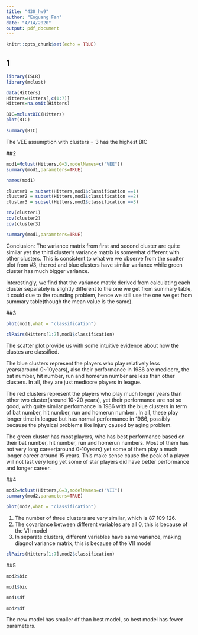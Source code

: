 ---
title: "430_hw9"
author: "Enguang Fan"
date: "4/14/2020"
output: pdf_document
---

```{r setup, include=FALSE}
knitr::opts_chunk$set(echo = TRUE)
```

## 1

```{r}
library(ISLR)
library(mclust)
```
```{r}
data(Hitters)
Hitters=Hitters[,c(1:7)]
Hitters=na.omit(Hitters)
```
```{r}
BIC=mclustBIC(Hitters)
plot(BIC)
```
```{r}
summary(BIC)
```
The VEE assumption with clusters = 3 has the highest BIC

##2
```{r}
mod1=Mclust(Hitters,G=3,modelNames=c("VEE"))
summary(mod1,parameters=TRUE)
```
```{r}
names(mod1)
```



```{r}
cluster1 = subset(Hitters,mod1$classification ==1)
cluster2 = subset(Hitters,mod1$classification ==2)
cluster3 = subset(Hitters,mod1$classification ==3)

```
```{r}
cov(cluster1)
cov(cluster2)
cov(cluster3)
```
```{r}
summary(mod1,parameters=TRUE)
```


Conclusion: The variance matrix from first and second cluster are quite similar yet the third cluster's variance matrix is somewhat different with other clusters. This is consistent to what we we observe from the scatter plot from #3, the red and blue clusters have similar variance while green cluster has much bigger variance.

Interestingly, we find that the variance matrix derived from calculating each cluster separately is slightly different to the one we get from summary table, it could due to the rounding problem, hence we still use the one we get from summary table(though the mean value is the same).

##3
```{r}
plot(mod1,what = "classification")
```

```{r}

clPairs(Hitters[1:7],mod1$classification)
```
The scatter plot provide us with some intuitive evidence about how the clustes are classified.

The blue clusters represent the players who play relatively less years(around 0~10years), also their performance in 1986 are mediocre, the bat number, hit number, run and homerun number are less than other clusters. In all, they are just mediocre players in league.

The red clusters represent the players who play much longer years than other two cluster(around 10~20 years), yet their performance are not so good, with quite similar performance in 1986 with the blue clusters in term of bat number, hit number, run and homerun number . In all, these play longer time in league but has normal performance in 1986, possibly because the physical problems like injury caused by aging problem.

The green cluster has most players, who has best performance based on their bat number, hit number, run and homerun numbers. Most of them has not very long career(around 0-10years) yet some of them play a much longer career around 15 years. This make sense cause the peak of a player will not last very long yet some of star players did have better performance and longer career.


##4
```{r}
mod2=Mclust(Hitters,G=3,modelNames=c("VII"))
summary(mod2,parameters=TRUE)
```

```{r}
plot(mod2,what = "classification")
```
1. The number of three clusters are very similar, which is  87 109 126. 
2. The covariance between different variables are all 0, this is because of the VII model
3. In separate clusters, different variables have same variance, making diagnol variance matrix, this is because of the VII model
```{r}
clPairs(Hitters[1:7],mod2$classification)
```



##5
```{r}
mod2$bic
```
```{r}
mod1$bic
```
```{r}
mod1$df
```
```{r}
mod2$df
```
The new model has smaller df than best model, so best model has fewer parameters.








